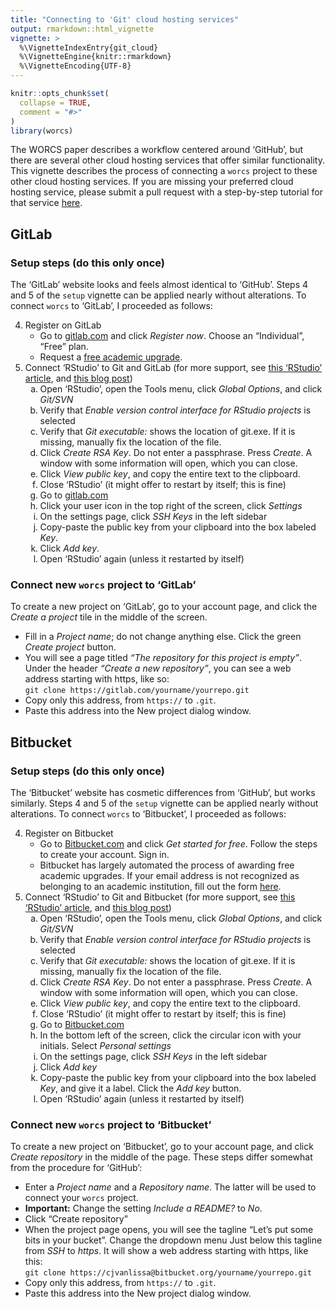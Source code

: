 ```yaml
---
title: "Connecting to 'Git' cloud hosting services"
output: rmarkdown::html_vignette
vignette: >
  %\VignetteIndexEntry{git_cloud}
  %\VignetteEngine{knitr::rmarkdown}
  %\VignetteEncoding{UTF-8}
---
```


```r
knitr::opts_chunk$set(
  collapse = TRUE,
  comment = "#>"
)
library(worcs)
```

The WORCS paper describes a workflow centered around 'GitHub', but there are several other cloud hosting services that offer similar functionality. This vignette describes the process of connecting a `worcs` project to these other cloud hosting services. If you are missing your preferred cloud hosting service, please submit a pull request with a step-by-step tutorial for that service [here](https://github.com/cjvanlissa/worcs/pulls).

## GitLab

### Setup steps (do this only once)

The 'GitLab' website looks and feels almost identical to 'GitHub'. Steps 4 and 5 of the `setup` vignette can be applied nearly without alterations. To connect `worcs` to 'GitLab', I proceeded as follows:

4. Register on GitLab
    + Go to [gitlab.com](https://gitlab.com/) and click *Register now*. Choose an "Individual", "Free" plan.
    + Request a [free academic upgrade](https://about.gitlab.com/solutions/education/). 
5. Connect 'RStudio' to Git and GitLab (for more support, see [this 'RStudio' article](https://support.rstudio.com/hc/en-us/articles/200532077-Version-Control-with-Git-and-SVN), and [this blog post](https://www.r-bloggers.com/rstudio-and-github/))
    a. Open 'RStudio', open the Tools menu, click *Global Options*, and click *Git/SVN*
    b. Verify that *Enable version control interface for RStudio projects* is selected
    c. Verify that *Git executable:* shows the location of git.exe. If it is missing, manually fix the location of the file.
    d. Click *Create RSA Key*. Do not enter a passphrase. Press *Create*. A window with some information will open, which you can close.
    e. Click *View public key*, and copy the entire text to the clipboard.
    f. Close 'RStudio' (it might offer to restart by itself; this is fine)
    g. Go to [gitlab.com](https://gitlab.com/) 
    h. Click your user icon in the top right of the screen, click *Settings*
    i. On the settings page, click *SSH Keys* in the left sidebar
    j. Copy-paste the public key from your clipboard into the box labeled *Key*.
    k. Click *Add key*.
    l. Open 'RStudio' again (unless it restarted by itself)

### Connect new `worcs` project to 'GitLab'

To create a new project on 'GitLab', go to your account page, and click the *Create a project* tile in the middle of the screen.

* Fill in a *Project name*; do not change anything else. Click the green *Create project* button.
* You will see a page titled *"The repository for this project is empty"*. Under the header *"Create a new repository"*, you can see a web address starting with https, like so:  
    `git clone https://gitlab.com/yourname/yourrepo.git`
* Copy only this address, from `https://` to `.git`.
* Paste this address into the New project dialog window.

## Bitbucket

### Setup steps (do this only once)

The 'Bitbucket' website has cosmetic differences from 'GitHub', but works similarly. Steps 4 and 5 of the `setup` vignette can be applied nearly without alterations. To connect `worcs` to 'Bitbucket', I proceeded as follows:

4. Register on Bitbucket
    + Go to [Bitbucket.com](https://bitbucket.com/) and click *Get started for free*. Follow the steps to create your account. Sign in.
    + Bitbucket has largely automated the process of awarding free academic upgrades. If your email address is not recognized as belonging to an academic institution, fill out the form [here](https://www.atlassian.com/software/views/bitbucket-academic-license). 
5. Connect 'RStudio' to Git and Bitbucket (for more support, see [this 'RStudio' article](https://support.rstudio.com/hc/en-us/articles/200532077-Version-Control-with-Git-and-SVN), and [this blog post](https://www.r-bloggers.com/rstudio-and-github/))
    a. Open 'RStudio', open the Tools menu, click *Global Options*, and click *Git/SVN*
    b. Verify that *Enable version control interface for RStudio projects* is selected
    c. Verify that *Git executable:* shows the location of git.exe. If it is missing, manually fix the location of the file.
    d. Click *Create RSA Key*. Do not enter a passphrase. Press *Create*. A window with some information will open, which you can close.
    e. Click *View public key*, and copy the entire text to the clipboard.
    f. Close 'RStudio' (it might offer to restart by itself; this is fine)
    g. Go to [Bitbucket.com](https://bitbucket.com/) 
    h. In the bottom left of the screen, click the circular icon with your initials. Select *Personal settings*
    i. On the settings page, click *SSH Keys* in the left sidebar
    j. Click *Add key*
    k. Copy-paste the public key from your clipboard into the box labeled *Key*, and give it a label. Click the *Add key* button.
    l. Open 'RStudio' again (unless it restarted by itself)

### Connect new `worcs` project to 'Bitbucket'

To create a new project on 'Bitbucket', go to your account page, and click *Create repository* in the middle of the page. These steps differ somewhat from the procedure for 'GitHub':

* Enter a *Project name* and a *Repository name*. The latter will be used to connect your `worcs` project.
* __Important:__ Change the setting *Include a README?* to *No*.
* Click "Create repository"
* When the project page opens, you will see the tagline "Let's put some bits in your bucket". Change the dropdown menu Just below this tagline from *SSH* to *https*. It will show a web address starting with https, like this:  
    `git clone https://cjvanlissa@bitbucket.org/yourname/yourrepo.git`
* Copy only this address, from `https://` to `.git`.
* Paste this address into the New project dialog window.
